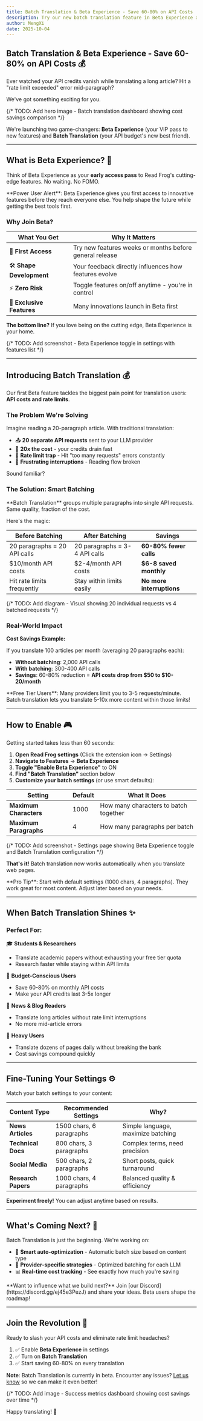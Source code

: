 ```yaml
---
title: Batch Translation & Beta Experience - Save 60-80% on API Costs
description: Try our new batch translation feature in Beta Experience and save up to 80% on API costs while avoiding rate limits.
author: MengXi
date: 2025-10-04
---
```


## Batch Translation & Beta Experience - Save 60-80% on API Costs 💰

Ever watched your API credits vanish while translating a long article? Hit a "rate limit exceeded" error mid-paragraph?

We've got something exciting for you.

{/* TODO: Add hero image - Batch translation dashboard showing cost savings comparison */}

We're launching two game-changers: **Beta Experience** (your VIP pass to new features) and **Batch Translation** (your API budget's new best friend).

---

## What is Beta Experience? 🚀

Think of Beta Experience as your **early access pass** to Read Frog's cutting-edge features. No waiting. No FOMO.

<Callout type="info">
**Power User Alert**: Beta Experience gives you first access to innovative features before they reach everyone else. You help shape the future while getting the best tools first.
</Callout>

### Why Join Beta?

| What You Get | Why It Matters |
|--------------|----------------|
| 🎯 **First Access** | Try new features weeks or months before general release |
| 🛠️ **Shape Development** | Your feedback directly influences how features evolve |
| ⚡ **Zero Risk** | Toggle features on/off anytime - you're in control |
| 🎁 **Exclusive Features** | Many innovations launch in Beta first |

**The bottom line?** If you love being on the cutting edge, Beta Experience is your home.

{/* TODO: Add screenshot - Beta Experience toggle in settings with features list */}

---

## Introducing Batch Translation 💰

Our first Beta feature tackles the biggest pain point for translation users: **API costs and rate limits**.

### The Problem We're Solving

Imagine reading a 20-paragraph article. With traditional translation:

- 📤 **20 separate API requests** sent to your LLM provider
- 💸 **20x the cost** - your credits drain fast
- 🚫 **Rate limit trap** - Hit "too many requests" errors constantly
- 😤 **Frustrating interruptions** - Reading flow broken

Sound familiar?

### The Solution: Smart Batching

<Callout type="tip">
**Batch Translation** groups multiple paragraphs into single API requests. Same quality, fraction of the cost.
</Callout>

Here's the magic:

| Before Batching | After Batching | Savings |
|-----------------|----------------|---------|
| 20 paragraphs = 20 API calls | 20 paragraphs = 3-4 API calls | **60-80% fewer calls** |
| $10/month API costs | $2-4/month API costs | **$6-8 saved monthly** |
| Hit rate limits frequently | Stay within limits easily | **No more interruptions** |

{/* TODO: Add diagram - Visual showing 20 individual requests vs 4 batched requests */}

### Real-World Impact

**Cost Savings Example:**

If you translate 100 articles per month (averaging 20 paragraphs each):
- **Without batching**: 2,000 API calls
- **With batching**: 300-400 API calls
- **Savings**: 60-80% reduction = **API costs drop from $50 to $10-20/month**

<Callout type="warn">
**Free Tier Users**: Many providers limit you to 3-5 requests/minute. Batch translation lets you translate 5-10x more content within those limits!
</Callout>

---

## How to Enable 🎮

Getting started takes less than 60 seconds:

1. **Open Read Frog settings** (Click the extension icon → Settings)
2. **Navigate to Features** → **Beta Experience**
3. **Toggle "Enable Beta Experience"** to ON
4. **Find "Batch Translation"** section below
5. **Customize your batch settings** (or use smart defaults):

| Setting | Default | What It Does |
|---------|---------|--------------|
| **Maximum Characters** | 1000 | How many characters to batch together |
| **Maximum Paragraphs** | 4 | How many paragraphs per batch |

{/* TODO: Add screenshot - Settings page showing Beta Experience toggle and Batch Translation configuration */}

**That's it!** Batch translation now works automatically when you translate web pages.

<Callout type="tip">
**Pro Tip**: Start with default settings (1000 chars, 4 paragraphs). They work great for most content. Adjust later based on your needs.
</Callout>

---

## When Batch Translation Shines ✨

### Perfect For:

🎓 **Students & Researchers**
- Translate academic papers without exhausting your free tier quota
- Research faster while staying within API limits

💼 **Budget-Conscious Users**
- Save 60-80% on monthly API costs
- Make your API credits last 3-5x longer

📰 **News & Blog Readers**
- Translate long articles without rate limit interruptions
- No more mid-article errors

🚀 **Heavy Users**
- Translate dozens of pages daily without breaking the bank
- Cost savings compound quickly

---

## Fine-Tuning Your Settings ⚙️

Match your batch settings to your content:

| Content Type | Recommended Settings | Why? |
|--------------|---------------------|------|
| **News Articles** | 1500 chars, 6 paragraphs | Simple language, maximize batching |
| **Technical Docs** | 800 chars, 3 paragraphs | Complex terms, need precision |
| **Social Media** | 500 chars, 2 paragraphs | Short posts, quick turnaround |
| **Research Papers** | 1000 chars, 4 paragraphs | Balanced quality & efficiency |

**Experiment freely!** You can adjust anytime based on results.

---

## What's Coming Next? 🔮

Batch Translation is just the beginning. We're working on:

- 🧠 **Smart auto-optimization** - Automatic batch size based on content type
- 🎯 **Provider-specific strategies** - Optimized batching for each LLM
- 📊 **Real-time cost tracking** - See exactly how much you're saving

<Callout type="info">
**Want to influence what we build next?** Join [our Discord](https://discord.gg/ej45e3PezJ) and share your ideas. Beta users shape the roadmap!
</Callout>

---

## Join the Revolution 🚀

Ready to slash your API costs and eliminate rate limit headaches?

1. ✅ Enable **Beta Experience** in settings
2. ✅ Turn on **Batch Translation**
3. ✅ Start saving 60-80% on every translation

**Note**: Batch Translation is currently in beta. Encounter any issues? [Let us know](https://discord.gg/ej45e3PezJ) so we can make it even better!

{/* TODO: Add image - Success metrics dashboard showing cost savings over time */}

Happy translating! 🐸
